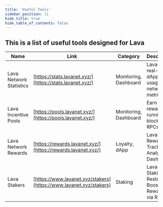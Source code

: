 ```yaml
---
title: 'Useful Tools'
sidebar_position: 11
hide_title: true
hide_table_of_contents: false
---
```



<PageTitle iconUrl="img/lava-icon.svg" title="Lava Useful Tools" />

## This is a list of useful tools designed for Lava

| Name | Link | Category | Description |
|------|------|----------|-------------|
| Lava Network Statistics | [https://stats.lavanet.xyz/](https://stats.lavanet.xyz/) | Monitoring, Dashboard | Lava stats: real-time dApp usage & network metrics. |
| Lava Incentive Pools | [https://pools.lavanet.xyz/](https://pools.lavanet.xyz/) | Monitoring, Dashboard | Earn rewards running blockchain RPCs. |
| Lava Network Rewards | [https://rewards.lavanet.xyz/](https://rewards.lavanet.xyz/) | Loyalty, dApp | Lava Rewards Tracker & Analytics Dashboard. |
| Lava Stakers | [https://www.lavanet.xyz/stakers](https://www.lavanet.xyz/stakers) | Staking | Lava Staking & Restaking: Boost Rewards via RPC. |
